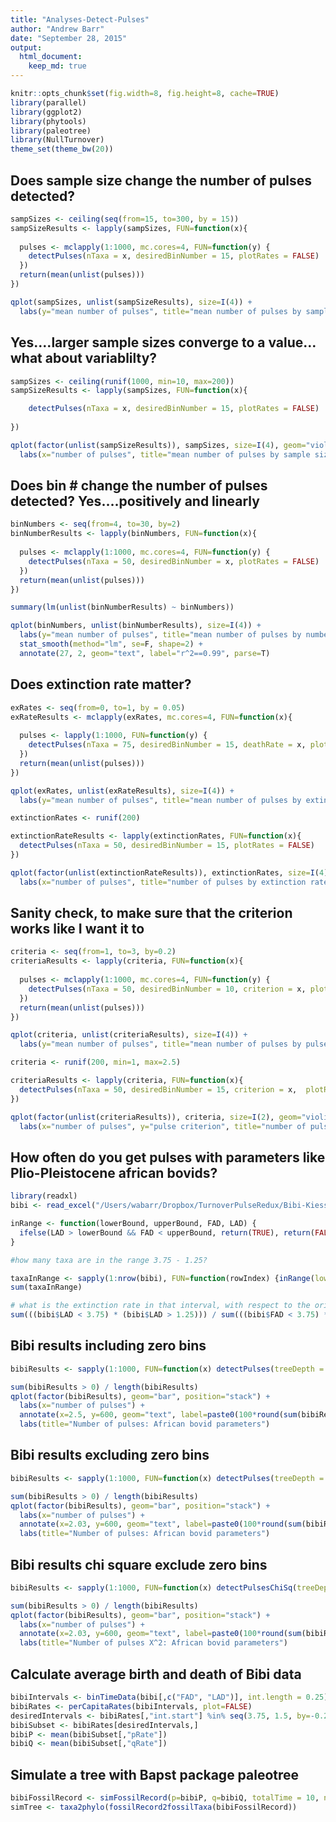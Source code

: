 ```yaml
---
title: "Analyses-Detect-Pulses"
author: "Andrew Barr"
date: "September 28, 2015"
output: 
  html_document:
    keep_md: true
---
```


```r
knitr::opts_chunk$set(fig.width=8, fig.height=8, cache=TRUE)
library(parallel)
library(ggplot2)
library(phytools)
library(paleotree)
library(NullTurnover)
theme_set(theme_bw(20))
```


## Does sample size change the number of pulses detected? 

```r
sampSizes <- ceiling(seq(from=15, to=300, by = 15))
sampSizeResults <- lapply(sampSizes, FUN=function(x){
  
  pulses <- mclapply(1:1000, mc.cores=4, FUN=function(y) {
    detectPulses(nTaxa = x, desiredBinNumber = 15, plotRates = FALSE)
  })
  return(mean(unlist(pulses)))
})
```

```r
qplot(sampSizes, unlist(sampSizeResults), size=I(4)) +   
  labs(y="mean number of pulses", title="mean number of pulses by sample size", x="sample size")
```

## Yes....larger sample sizes converge to a value...what about variablilty?

```r
sampSizes <- ceiling(runif(1000, min=10, max=200))
sampSizeResults <- lapply(sampSizes, FUN=function(x){

    detectPulses(nTaxa = x, desiredBinNumber = 15, plotRates = FALSE)
 
})

```

```r
qplot(factor(unlist(sampSizeResults)), sampSizes, size=I(4), geom="violin") +  
  labs(x="number of pulses", title="mean number of pulses by sample size", x="sample size")
```

## Does bin # change the number of pulses detected? Yes....positively and linearly

```r
binNumbers <- seq(from=4, to=30, by=2)
binNumberResults <- lapply(binNumbers, FUN=function(x){
  
  pulses <- mclapply(1:1000, mc.cores=4, FUN=function(y) {
    detectPulses(nTaxa = 50, desiredBinNumber = x, plotRates = FALSE)
  })
  return(mean(unlist(pulses)))
})

```

```r
summary(lm(unlist(binNumberResults) ~ binNumbers))
```

```r
qplot(binNumbers, unlist(binNumberResults), size=I(4)) +   
  labs(y="mean number of pulses", title="mean number of pulses by number of bins", x="number of bins") + 
  stat_smooth(method="lm", se=F, shape=2) + 
  annotate(27, 2, geom="text", label="r^2==0.99", parse=T)
```

## Does extinction rate matter?


```r
exRates <- seq(from=0, to=1, by = 0.05)
exRateResults <- mclapply(exRates, mc.cores=4, FUN=function(x){
  
  pulses <- lapply(1:1000, FUN=function(y) {
    detectPulses(nTaxa = 75, desiredBinNumber = 15, deathRate = x, plotRates = FALSE)
  })
  return(mean(unlist(pulses)))
})

```

```r
qplot(exRates, unlist(exRateResults), size=I(4)) +    
  labs(y="mean number of pulses", title="mean number of pulses by extinction rate", x="extinction rate" )
```

```r
extinctionRates <- runif(200)

extinctionRateResults <- lapply(extinctionRates, FUN=function(x){
  detectPulses(nTaxa = 50, desiredBinNumber = 15, plotRates = FALSE)
})

```

```r
qplot(factor(unlist(extinctionRateResults)), extinctionRates, size=I(4), geom="violin") +   
  labs(x="number of pulses", title="number of pulses by extinction rate", y="number of pulses")
```

## Sanity check, to make sure that the criterion works like I want it to

```r
criteria <- seq(from=1, to=3, by=0.2)
criteriaResults <- lapply(criteria, FUN=function(x){
  
  pulses <- mclapply(1:1000, mc.cores=4, FUN=function(y) {
    detectPulses(nTaxa = 50, desiredBinNumber = 10, criterion = x, plotRates = FALSE)
  })
  return(mean(unlist(pulses)))
})
```

```r
qplot(criteria, unlist(criteriaResults), size=I(4)) +    
  labs(y="mean number of pulses", title="mean number of pulses by pulse criterion", x="pulse criterion")
```

```r
criteria <- runif(200, min=1, max=2.5)

criteriaResults <- lapply(criteria, FUN=function(x){
  detectPulses(nTaxa = 50, desiredBinNumber = 15, criterion = x,  plotRates = FALSE)
})

```

```r
qplot(factor(unlist(criteriaResults)), criteria, size=I(2), geom="violin") +   
  labs(x="number of pulses", y="pulse criterion", title="number of pulses by criterion")
```

## How often do you get pulses with parameters like Plio-Pleistocene african bovids?

```r
library(readxl)
bibi <- read_excel("/Users/wabarr/Dropbox/TurnoverPulseRedux/Bibi-Kiessling-PNAS-Supp1.xlsx")

inRange <- function(lowerBound, upperBound, FAD, LAD) {
  ifelse(LAD > lowerBound && FAD < upperBound, return(TRUE), return(FALSE))
}

#how many taxa are in the range 3.75 - 1.25?

taxaInRange <- sapply(1:nrow(bibi), FUN=function(rowIndex) {inRange(lower=1.25, upper=3.75, FAD=bibi[rowIndex,"FAD"], LAD=bibi[rowIndex,"LAD"])})
sum(taxaInRange)

# what is the extinction rate in that interval, with respect to the originiation rate?
sum(((bibi$LAD < 3.75) * (bibi$LAD > 1.25))) / sum(((bibi$FAD < 3.75) * (bibi$FAD > 1.25)))


```


## Bibi results including zero bins

```r

bibiResults <- sapply(1:1000, FUN=function(x) detectPulses(treeDepth = 2.5, criterion = 1.5, nTaxa=52, desiredBinNumber = 10, deathRate =  0.8533333))

sum(bibiResults > 0) / length(bibiResults)
qplot(factor(bibiResults), geom="bar", position="stack") +  
  labs(x="number of pulses") + 
  annotate(x=2.5, y=600, geom="text", label=paste0(100*round(sum(bibiResults > 0) / length(bibiResults),2),"% of simulations \ndetect at least one pulse"), size=8) + 
  labs(title="Number of pulses: African bovid parameters")

```

## Bibi results excluding zero bins

```r

bibiResults <- sapply(1:1000, FUN=function(x) detectPulses(treeDepth = 2.5, criterion = 1.5, nTaxa=52, desiredBinNumber = 10, deathRate =  0.8533333, excludeZeroes = TRUE))

sum(bibiResults > 0) / length(bibiResults)
qplot(factor(bibiResults), geom="bar", position="stack") +  
  labs(x="number of pulses") + 
  annotate(x=2.03, y=600, geom="text", label=paste0(100*round(sum(bibiResults > 0) / length(bibiResults),2),"% of simulations \ndetect at least one pulse"), size=8) + 
  labs(title="Number of pulses: African bovid parameters")

```


## Bibi results chi square exclude zero bins

```r

bibiResults <- sapply(1:1000, FUN=function(x) detectPulsesChiSq(treeDepth = 2.5, criterion = 1.5, nTaxa=52, desiredBinNumber = 10, deathRate =  0.8533333, excludeZeroes = TRUE))

sum(bibiResults > 0) / length(bibiResults)
qplot(factor(bibiResults), geom="bar", position="stack") +  
  labs(x="number of pulses") + 
  annotate(x=2.03, y=600, geom="text", label=paste0(100*round(sum(bibiResults > 0) / length(bibiResults),2),"% of simulations \ndetect at least one pulse"), size=8) + 
  labs(title="Number of pulses X^2: African bovid parameters")

```

## Calculate average birth and death of Bibi data

```r
bibiIntervals <- binTimeData(bibi[,c("FAD", "LAD")], int.length = 0.25)
bibiRates <- perCapitaRates(bibiIntervals, plot=FALSE)
desiredIntervals <- bibiRates[,"int.start"] %in% seq(3.75, 1.5, by=-0.25)
bibiSubset <- bibiRates[desiredIntervals,]
bibiP <- mean(bibiSubset[,"pRate"])
bibiQ <- mean(bibiSubset[,"qRate"])
```

## Simulate a tree with Bapst package paleotree
```r
bibiFossilRecord <- simFossilRecord(p=bibiP, q=bibiQ, totalTime = 10, nTotalTaxa = c(1, 500))
simTree <- taxa2phylo(fossilRecord2fossilTaxa(bibiFossilRecord))
```